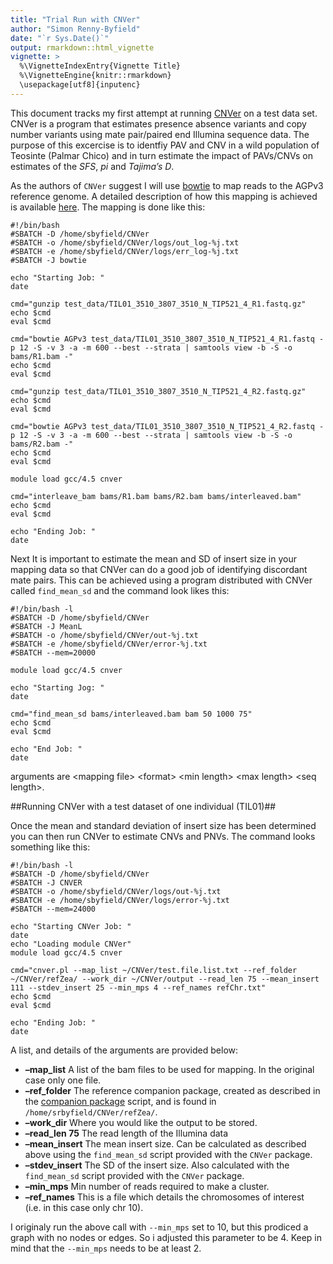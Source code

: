 ```yaml
---
title: "Trial Run with CNVer"
author: "Simon Renny-Byfield"
date: "`r Sys.Date()`"
output: rmarkdown::html_vignette
vignette: >
  %\VignetteIndexEntry{Vignette Title}
  %\VignetteEngine{knitr::rmarkdown}
  \usepackage[utf8]{inputenc}
---
```


This document tracks my first attempt at running [CNVer](http://compbio.cs.toronto.edu/CNVer/) on a test data set. CNVer is a program that estimates presence absence variants and copy number variants using mate pair/paired end Illumina sequence data. The purpose of this excercise is to identfiy PAV and CNV in a wild population of Teosinte (Palmar Chico) and in turn estimate the impact of PAVs/CNVs on estimates of the *SFS*, *pi* and *Tajima's D*. 

As the authors of `CNVer` suggest I will use [bowtie](http://bowtie-bio.sourceforge.net/index.shtml) to map reads to the AGPv3 reference genome. A detailed description of how this mapping is achieved is available [here](https://github.com/XLEvolutionist/CNVer/blob/master/bowtie_mapping.Rmd).
The mapping is done like this:

```
#!/bin/bash
#SBATCH -D /home/sbyfield/CNVer
#SBATCH -o /home/sbyfield/CNVer/logs/out_log-%j.txt
#SBATCH -e /home/sbyfield/CNVer/logs/err_log-%j.txt
#SBATCH -J bowtie

echo "Starting Job: "
date

cmd="gunzip test_data/TIL01_3510_3807_3510_N_TIP521_4_R1.fastq.gz"
echo $cmd
eval $cmd

cmd="bowtie AGPv3 test_data/TIL01_3510_3807_3510_N_TIP521_4_R1.fastq -p 12 -S -v 3 -a -m 600 --best --strata | samtools view -b -S -o bams/R1.bam -"
echo $cmd
eval $cmd

cmd="gunzip test_data/TIL01_3510_3807_3510_N_TIP521_4_R2.fastq.gz"
echo $cmd
eval $cmd

cmd="bowtie AGPv3 test_data/TIL01_3510_3807_3510_N_TIP521_4_R2.fastq -p 12 -S -v 3 -a -m 600 --best --strata | samtools view -b -S -o bams/R2.bam -"
echo $cmd
eval $cmd

module load gcc/4.5 cnver

cmd="interleave_bam bams/R1.bam bams/R2.bam bams/interleaved.bam"
echo $cmd
eval $cmd

echo "Ending Job: "
date
```

Next It is important to estimate the mean and SD of insert size in your mapping data so that CNVer can do a good job of identifying discordant mate pairs. This can be achieved using a program distributed with CNVer called `find_mean_sd` and the command look likes this:
```
#!/bin/bash -l
#SBATCH -D /home/sbyfield/CNVer
#SBATCH -J MeanL
#SBATCH -o /home/sbyfield/CNVer/out-%j.txt
#SBATCH -e /home/sbyfield/CNVer/error-%j.txt
#SBATCH --mem=20000

module load gcc/4.5 cnver

echo "Starting Jog: "
date

cmd="find_mean_sd bams/interleaved.bam bam 50 1000 75"
echo $cmd
eval $cmd

echo "End Job: "
date
```
arguments are \<mapping file\> \<format\> \<min length\> \<max length\> \<seq length\>.

##Running CNVer with a test dataset of one individual (TIL01)##

Once the mean and standard deviation of insert size has been determined you can then run CNVer to estimate CNVs and PNVs. The command looks something like this:
```
#!/bin/bash -l
#SBATCH -D /home/sbyfield/CNVer
#SBATCH -J CNVER
#SBATCH -o /home/sbyfield/CNVer/logs/out-%j.txt
#SBATCH -e /home/sbyfield/CNVer/logs/error-%j.txt
#SBATCH --mem=24000

echo "Starting CNVer Job: "
date
echo "Loading module CNVer"
module load gcc/4.5 cnver

cmd="cnver.pl --map_list ~/CNVer/test.file.list.txt --ref_folder ~/CNVer/refZea/ --work_dir ~/CNVer/output --read_len 75 --mean_insert 111 --stdev_insert 25 --min_mps 4 --ref_names refChr.txt"
echo $cmd
eval $cmd

echo "Ending Job: "
date
```

A list, and details of the arguments are provided below:

* **--map_list**  A list of the bam files to be used for mapping. In the original case only one file.
* **--ref_folder**  The reference companion package, created as described in the [companion package](https://github.com/XLEvolutionist/CNVer/blob/master/companionPackage.Rmd) script, and is found in `/home/srbyfield/CNVer/refZea/`.
* **--work_dir**  Where you would like the output to be stored.
* **--read_len 75** The read length of the Illumina data
* **--mean_insert** The mean insert size. Can be calculated as described above using the `find_mean_sd` script provided with the `CNVer` package.
* **--stdev_insert**  The SD of the insert size. Also calculated with the `find_mean_sd` script provided with the `CNVer` package.
* **--min_mps**  Min number of reads required to make a cluster.
* **--ref_names** This is a file which details the chromosomes of interest (i.e. in this case only chr 10).

I originaly run the above call with `--min_mps` set to 10, but this prodiced a graph with no nodes or edges. So i adjusted this parameter to be 4. Keep in mind that the `--min_mps` needs to be at least 2.